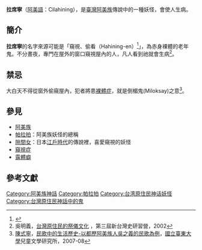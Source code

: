 {{expert needed|subject=臺灣原住民族}}

'''拉席寧'''（[[阿美語|阿美語]]：Cilahining），是[[臺灣|臺灣]][[阿美族|阿美族]]傳說中的一種妖怪，會使人生病。

== 簡介 ==
'''拉席寧'''的名字來源可能是「窺視、偷看（Hahining-en）<ref name="阿美族萌典">{{cite web |author= |title=阿美族萌典 |url=https://amis.moedict.tw/#:hahiningen |publisher= |work=財團法人台灣聖經公會 |accessdate= |archive-date=2019-08-09 |archive-url=https://web.archive.org/web/20190809092849/https://amis.moedict.tw/#:hahiningen |dead-url=no }}</ref>」，為赤身裸體的老年鬼。不分晝夜，專門在屋外的窗口窺視屋內的人，凡人看到祂就會生病<ref name="台灣原住民的祭儀文化">吳明義，[http://www.twcenter.org.tw/wp-content/uploads/2015/05/g02_03_02_07.pdf 台灣原住民的祭儀文化] {{Wayback|url=http://www.twcenter.org.tw/wp-content/uploads/2015/05/g02_03_02_07.pdf |date=20180620010641 }}，第三屆新台灣史研習營，2002</ref>{{Rp|49}}。

== 禁忌 ==
大白天不得從窗外偷窺屋內，犯者將患[[裸體症|裸體症]]，就是倒楣鬼(Miloksay)之意<ref name="乩童信仰">[[陳式寧|陳式寧]]，[http://210.240.175.131/CA4BD71DBC8AB41/705c04b8955eb2bf.pdf 民歌中的生活歷史-以都歷阿美族人吳之義的民歌為例 ]，[[國立臺東大學|國立臺東大學]]兒童文學研究所，2007-08</ref>{{Rp|208}}。

==參見==
*[[阿美族|阿美族]]
*[[帕拉拍|帕拉拍]]：阿美族妖怪的總稱
*[[隙間女|隙間女]]：日本[[江戶時代|江戶時代]]的傳說裡，喜愛窺視的妖怪
*[[窺視症|窺視症]]
*[[露體癖|露體癖]]

==參考文獻==
{{reflist}}

[[Category:阿美族神話|Category:阿美族神話]]
[[Category:帕拉拍|Category:帕拉拍]]
[[Category:台湾原住民神话妖怪|Category:台湾原住民神话妖怪]]
[[Category:台灣原住民神話中的鬼|Category:台灣原住民神話中的鬼]]


{{Myth-stub}}